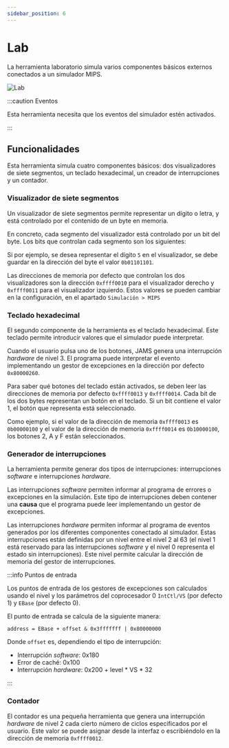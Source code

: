 ```yaml
---
sidebar_position: 6
---
```


# Lab


La herramienta laboratorio simula varios componentes básicos externos conectados a un simulador MIPS.

![Lab](/img/docs/nodes/lab-es.png)

:::caution Eventos

Esta herramienta necesita que los eventos del simulador estén activados.

:::

## Funcionalidades

Esta herramienta simula cuatro componentes básicos: dos visualizadores de siete segmentos, un teclado hexadecimal,
un creador de interrupciones y un contador.

### Visualizador de siete segmentos

Un visualizador de siete segmentos permite representar un dígito o letra,
y está controlado por el contenido de un byte en memoria.

En concreto, cada segmento del visualizador está controlado por un bit del byte.
Los bits que controlan cada segmento son los siguientes:

<center>
    <SevenSegmentDisplay/>
</center>

Si por ejemplo, se desea representar el dígito `5` en el visualizador, se debe guardar en la dirección del byte
el valor `0b01101101`.

<center>
    <SevenSegmentDisplayExample/>
</center>

Las direcciones de memoria por defecto que controlan los dos visualizadores son la dirección `0xffff0010` para el
visualizador derecho y `0xffff0011` para el visualizador izquierdo. Estos valores se pueden cambiar en la configuración,
en el apartado `Simulación > MIPS`

### Teclado hexadecimal

El segundo componente de la herramienta es el teclado hexadecimal. Este teclado permite introducir valores que el
simulador puede interpretar.

Cuando el usuario pulsa uno de los botones, JAMS genera una interrupción *hardware* de nivel 3. El programa
puede interpretar el evento implementando un gestor de excepciones en la dirección por defecto `0x80000260`.

Para saber qué botones del teclado están activados, se deben leer las direcciones de memoria por defecto
`0xffff0013` y `0xffff0014`. Cada bit de los dos bytes representan un botón en el teclado. Si un bit contiene
el valor 1, el botón que representa está seleccionado.

Como ejemplo, si el valor de la dirección de memoria `0xffff0013` es `0b00000100` y el valor de la dirección
de memoria `0xffff0014` es `0b10000100`, los botones 2, A y F están seleccionados.

### Generador de interrupciones

La herramienta permite generar dos tipos de interrupciones: interrupciones *software* e interrupciones *hardware*.

Las interrupciones *software* permiten informar al programa de errores o excepciones en la simulación. Este tipo
de interrupciones deben contener una **causa** que el programa puede leer implementando un gestor de excepciones.

Las interrupciones *hardware* permiten informar al programa de eventos generados por los diferentes componentes
conectado al simulador. Estas interrupciones están definidas por un nivel entre el nivel 2 al 63
(el nivel 1 está reservado para las interrupciones *software* y el nivel 0 representa el estado sin interrupciones).
Este nivel permite calcular la dirección de memoria del gestor de interrupciones.

:::info Puntos de entrada

Los puntos de entrada de los gestores de excepciones son calculados usando el nivel y los parámetros
del coprocesador 0 `IntCtl/VS` (por defecto 1) y `EBase` (por defecto 0).

El punto de entrada se calcula de la siguiente manera:

`address = EBase + offset & 0x3fffffff | 0x80000000`

Donde `offset` es, dependiendo el tipo de interrupción:
<ul>
    <li>Interrupción <i>software</i>: 0x180</li>
    <li>Error de caché: 0x100</li>
    <li>Interrupción <i>hardware</i>: 0x200 + level * VS * 32</li>
</ul>

:::

### Contador

El contador es una pequeña herramienta que genera una interrupción *hardware* de nivel 2 cada cierto número de ciclos
especificados por el usuario. Este valor se puede asignar desde la interfaz o escribiéndolo en la dirección de memoria
`0xffff0012`.